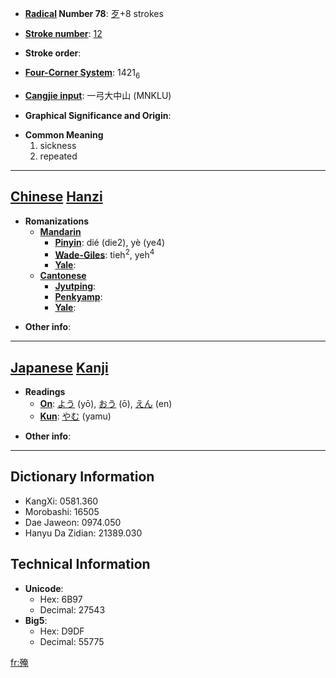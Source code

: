 * '''[[Wiktionary:Chinese radical index| Radical]] Number 78''': [[Wiktionary:Chinese radical index 歹|歹]]+8 strokes

* '''[[Wiktionary:Chinese total strokes index|Stroke number]]''': [[Wiktionary:Chinese total strokes index 12|12]]

* '''Stroke order''': 

* '''[[Wiktionary:Chinese four corner index|Four-Corner System]]''': 1421<sub>6</sub>

* '''[[Wiktionary:Chinese Cangjie index|Cangjie input]]''': 一弓大中山 (MNKLU)

* '''Graphical Significance and Origin''': 

* '''Common Meaning'''
*#sickness
*# repeated


----

== [[Chinese]] [[Hanzi]] ==

* '''Romanizations'''
** '''[[Mandarin]]'''
*** '''[[Pinyin]]''': dié (die2), yè (ye4)
*** '''[[Wade-Giles]]''': tieh<sup>2</sup>, yeh<sup>4</sup>
*** '''[[Yale]]''': 
** '''[[Cantonese]]'''
*** '''[[Jyutping]]''':
*** '''[[Penkyamp]]''': 
*** '''[[Yale]]''': 

* '''Other info''': 

----

== [[Japanese]] [[Kanji]] ==

* '''Readings'''
** '''[[On]]''': [[よう]] (yō), [[おう]] (ō), [[えん]] (en)
** '''[[Kun]]''': [[やむ]] (yamu)

* '''Other info''':  

----

== Dictionary Information ==

* KangXi: 0581.360
* Morobashi: 16505
* Dae Jaweon: 0974.050
* Hanyu Da Zidian: 21389.030

== Technical Information ==

* '''Unicode''':
** Hex: 6B97
** Decimal: 27543
* '''Big5''':
** Hex: D9DF
** Decimal: 55775

[[fr:殗]]